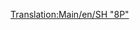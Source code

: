 [[Translation:Main/en/SH "8P"]]{{Template:Treinen/Nl
|Naam=SH "8P"
|Afbeelding=[[File:en/Sh8p.png]]
|Kosten=£25,781 ($51.562)
|Snelheid=144 km/h (90 mph)
|Gewicht=170 t
|Kracht=1,600 hp (1.193 kW)
|Onderhoudskosten=£2,132 ($4.264)
|Ontworpen=1954
|Levensduur=23
|Capaciteit=n.v.t.
|Omschrijving=De snelste, meest krachtige (en duurste) stoomlocomotief in TTD's gematigde klimaatzone. Liefhebbers van nostalgie zullen met tegenzin opwaarderen...
|Real-life=Raar genoeg is deze locomotief gebaseerd op de [http://www.wikipedia.org/wiki/BR Standard Class 8 British Railways Standard Class 8 "Duke of Gloucester" (EN)].
}}
